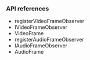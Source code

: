
<PlatformWrapper platform="flutter">

### API references

* <Link to = "{{global.API_REF_FLUTTER_ROOT}}/class_imediaengine.html#api_imediaengine_registervideoframeobserver">registerVideoFrameObserver</Link>

* <Link to = "{{global.API_REF_FLUTTER_ROOT}}/class_ivideoframeobserver.html">IVideoFrameObserver</Link>

* <Link to = "{{global.API_REF_FLUTTER_ROOT}}/rtc_api_data_type.html#class_videoframe">VideoFrame</Link>

* <Link to = "{{global.API_REF_FLUTTER_ROOT}}/class_imediaengine.html#api_imediaengine_registeraudioframeobserver">registerAudioFrameObserver</Link>

* <Link to = "{{global.API_REF_FLUTTER_ROOT}}/class_iaudioframeobserver.html">IAudioFrameObserver</Link>

* <Link to = "{{global.API_REF_FLUTTER_ROOT}}/class_iaudioframeobserverbase.html#class_audioframe">AudioFrame</Link>

</PlatformWrapper>
